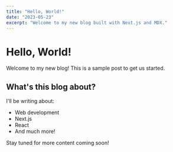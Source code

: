 ```yaml
---
title: "Hello, World!"
date: "2023-05-23"
excerpt: "Welcome to my new blog built with Next.js and MDX."
---
```


# Hello, World!

Welcome to my new blog! This is a sample post to get us started.

## What's this blog about?

I'll be writing about:

- Web development
- Next.js
- React
- And much more!

Stay tuned for more content coming soon!

